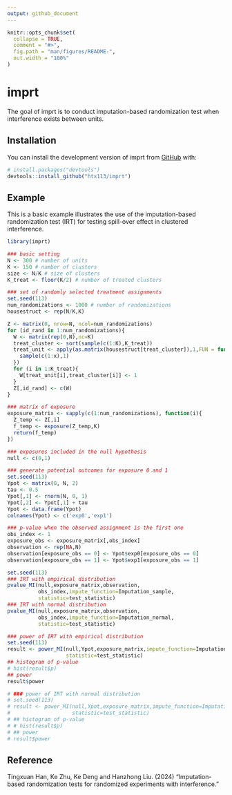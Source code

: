 ```yaml
---
output: github_document
---
```


<!-- README.md is generated from README.Rmd. Please edit that file -->

```r
knitr::opts_chunk$set(
  collapse = TRUE,
  comment = "#>",
  fig.path = "man/figures/README-",
  out.width = "100%"
)
```

# imprt

<!-- badges: start -->
<!-- badges: end -->

The goal of imprt is to conduct imputation-based randomization test when interference exists between units.

## Installation

You can install the development version of imprt from [GitHub](https://github.com/) with:

``` r
# install.packages("devtools")
devtools::install_github("htx113/imprt")
```

## Example

This is a basic example illustrates the use of the imputation-based randomization test (IRT) for testing spill-over effect in clustered interference.

```r
library(imprt)

### basic setting
N <- 300 # number of units
K <- 150 # number of clusters
size <- N/K # size of clusters
K_treat <- floor(K/2) # number of treated clusters

### set of randomly selected treatment assignments
set.seed(113)
num_randomizations <- 1000 # number of randomizations
housestruct <- rep(N/K,K)

Z <- matrix(0, nrow=N, ncol=num_randomizations)
for (id_rand in 1:num_randomizations){
  W <- matrix(rep(0,N),nc=K)
  treat_cluster <- sort(sample(c(1:K),K_treat))
  treat_unit <- apply(as.matrix(housestruct[treat_cluster]),1,FUN = function(x){
    sample(c(1:x),1)
  })
  for (i in 1:K_treat){
    W[treat_unit[i],treat_cluster[i]] <- 1
  }
  Z[,id_rand] <- c(W)
}

### matrix of exposure
exposure_matrix <- sapply(c(1:num_randomizations), function(i){
  Z_temp <- Z[,i]
  f_temp <- exposure(Z_temp,K)
  return(f_temp)
})

### exposures included in the null hypothesis
null <- c(0,1)

### generate potential outcomes for exposure 0 and 1
set.seed(113)
Ypot <- matrix(0, N, 2)
tau <- 0.5
Ypot[,1] <- rnorm(N, 0, 1)
Ypot[,2] <- Ypot[,1] + tau
Ypot <- data.frame(Ypot)
colnames(Ypot) <- c('exp0','exp1')

### p-value when the observed assignment is the first one
obs_index <- 1
exposure_obs <- exposure_matrix[,obs_index]
observation <- rep(NA,N)
observation[exposure_obs == 0] <- Ypot$exp0[exposure_obs == 0]
observation[exposure_obs == 1] <- Ypot$exp1[exposure_obs == 1]

set.seed(113)
### IRT with empirical distribution
pvalue_MI(null,exposure_matrix,observation,
          obs_index,impute_function=Imputation_sample,
          statistic=test_statistic)
### IRT with normal distribution
pvalue_MI(null,exposure_matrix,observation,
          obs_index,impute_function=Imputation_normal,
          statistic=test_statistic)

### power of IRT with empirical distribution
set.seed(113)
result <- power_MI(null,Ypot,exposure_matrix,impute_function=Imputation_sample,
                   statistic=test_statistic)
## histogram of p-value
# hist(result$p)
## power
result$power

# ### power of IRT with normal distribution
# set.seed(113)
# result <- power_MI(null,Ypot,exposure_matrix,impute_function=Imputation_normal,
#                    statistic=test_statistic)
# ## histogram of p-value
# # hist(result$p)
# ## power
# result$power
```

## Reference

Tingxuan Han, Ke Zhu, Ke Deng and Hanzhong Liu. (2024) "Imputation-based randomization tests for randomized experiments with interference."
